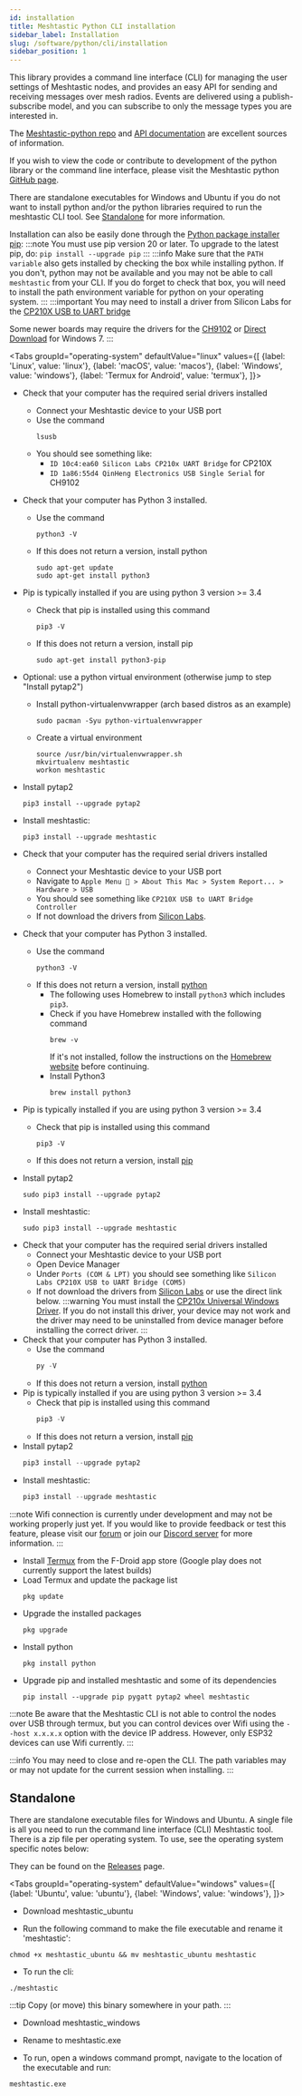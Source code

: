 ```yaml
---
id: installation
title: Meshtastic Python CLI installation
sidebar_label: Installation
slug: /software/python/cli/installation
sidebar_position: 1
---
```



This library provides a command line interface (CLI) for managing the user settings of Meshtastic nodes, and provides an easy API for sending and receiving messages over mesh radios. Events are delivered using a publish-subscribe model, and you can subscribe to only the message types you are interested in.

The [Meshtastic-python repo](https://github.com/meshtastic/Meshtastic-python) and [API documentation](https://python.meshtastic.org) are excellent sources of information.

If you wish to view the code or contribute to development of the python library or the command line interface, please visit the Meshtastic python [GitHub page](https://github.com/meshtastic/Meshtastic-python).

There are standalone executables for Windows and Ubuntu if you do not want to install python and/or the python libraries required to run the meshtastic CLI tool. See [Standalone](#standalone) for more information.

Installation can also be easily done through the [Python package installer pip](https://pypi.org/project/meshtastic):
:::note
You must use pip version 20 or later. To upgrade to the latest pip, do: `pip install --upgrade pip`
:::
:::info
Make sure that the `PATH variable` also gets installed by checking the box while installing python. If you don't, python may not be available and you may not be able to call `meshtastic` from your CLI. If you do forget to check that box, you will need to install the path environment variable for python on your operating system.
:::
:::important
You may need to install a driver from Silicon Labs for the [CP210X USB to UART bridge](https://www.silabs.com/products/development-tools/software/usb-to-uart-bridge-vcp-drivers)

Some newer boards may require the drivers for the [CH9102](http://www.wch.cn/downloads/CH343SER_ZIP.html) or [Direct Download](https://github.com/Xinyuan-LilyGO/CH9102_Driver) for Windows 7.
:::

<Tabs
groupId="operating-system"
defaultValue="linux"
values={[
{label: 'Linux', value: 'linux'},
{label: 'macOS', value: 'macos'},
{label: 'Windows', value: 'windows'},
{label: 'Termux for Android', value: 'termux'},
]}>
<TabItem value="linux">

- Check that your computer has the required serial drivers installed

  - Connect your Meshtastic device to your USB port
  - Use the command
    ```shell
    lsusb
    ```
  - You should see something like:
    - `ID 10c4:ea60 Silicon Labs CP210x UART Bridge` for CP210X
    - `ID 1a86:55d4 QinHeng Electronics USB Single Serial` for CH9102

- Check that your computer has Python 3 installed.

  - Use the command
    ```shell
    python3 -V
    ```
  - If this does not return a version, install python
    ```shell
    sudo apt-get update
    sudo apt-get install python3
    ```

- Pip is typically installed if you are using python 3 version >= 3.4

  - Check that pip is installed using this command
    ```shell
    pip3 -V
    ```
  - If this does not return a version, install pip
    ```shell
    sudo apt-get install python3-pip
    ```

- Optional: use a python virtual environment (otherwise jump to step "Install pytap2")
  - Install python-virtualenvwrapper (arch based distros as an example)
    ```shell
    sudo pacman -Syu python-virtualenvwrapper
    ```
  - Create a virtual environment
    ```shell
    source /usr/bin/virtualenvwrapper.sh
    mkvirtualenv meshtastic
    workon meshtastic
    ```
- Install pytap2
  ```shell
  pip3 install --upgrade pytap2
  ```
- Install meshtastic:
  ```shell
  pip3 install --upgrade meshtastic
  ```

</TabItem>
<TabItem value="macos">

- Check that your computer has the required serial drivers installed
  - Connect your Meshtastic device to your USB port
  - Navigate to `Apple Menu  > About This Mac > System Report... > Hardware > USB`
  - You should see something like `CP210X USB to UART Bridge Controller`
  - If not download the drivers from [Silicon Labs](https://www.silabs.com/developers/usb-to-uart-bridge-vcp-drivers).
- Check that your computer has Python 3 installed.
  - Use the command
    ```shell
    python3 -V
    ```
  - If this does not return a version, install [python](https://www.python.org)
    - The following uses Homebrew to install `python3` which includes `pip3`.
    - Check if you have Homebrew installed with the following command
      ```shell
      brew -v
      ```
      If it's not installed, follow the instructions on the [Homebrew website](https://brew.sh) before continuing.
    - Install Python3
      ```shell
      brew install python3
      ```
- Pip is typically installed if you are using python 3 version >= 3.4

  - Check that pip is installed using this command
    ```shell
    pip3 -V
    ```
  - If this does not return a version, install [pip](https://pip.pypa.io/en/stable/installing)

- Install pytap2
  ```shell
  sudo pip3 install --upgrade pytap2
  ```
- Install meshtastic:
  ```shell
  sudo pip3 install --upgrade meshtastic
  ```

</TabItem>
<TabItem value="windows">

- Check that your computer has the required serial drivers installed
  - Connect your Meshtastic device to your USB port
  - Open Device Manager
  - Under `Ports (COM & LPT)` you should see something like `Silicon Labs CP210X USB to UART Bridge (COM5)`
  - If not download the drivers from [Silicon Labs](https://www.silabs.com/developers/usb-to-uart-bridge-vcp-drivers) or use the direct link below.
    :::warning
    You must install the [CP210x Universal Windows Driver](https://www.silabs.com/documents/public/software/CP210x_Universal_Windows_Driver.zip). If you do not install this driver, your device may not work and the driver may need to be uninstalled from device manager before installing the correct driver.
    :::
- Check that your computer has Python 3 installed.
  - Use the command
    ```powershell
    py -V
    ```
  - If this does not return a version, install [python](https://www.python.org)
- Pip is typically installed if you are using python 3 version >= 3.4
  - Check that pip is installed using this command
    ```powershell
    pip3 -V
    ```
  - If this does not return a version, install [pip](https://pip.pypa.io/en/stable/installing)
- Install pytap2
  ```powershell
  pip3 install --upgrade pytap2
  ```
- Install meshtastic:
  ```powershell
  pip3 install --upgrade meshtastic
  ```

</TabItem>
<TabItem value="termux">

:::note
Wifi connection is currently under development and may not be working properly just yet. If you would like to provide feedback or test this feature, please visit our [forum](https://meshtastic.discourse.group) or join our [Discord server](https://discord.gg/ktMAKGBnBs) for more information.
:::

- Install [Termux](https://f-droid.org/en/packages/com.termux) from the F-Droid app store (Google play does not currently support the latest builds)
- Load Termux and update the package list
  ```shell
  pkg update
  ```
- Upgrade the installed packages
  ```shell
  pkg upgrade
  ```
- Install python
  ```shell
  pkg install python
  ```
- Upgrade pip and installed meshtastic and some of its dependencies
  ```shell
  pip install --upgrade pip pygatt pytap2 wheel meshtastic
  ```

:::note
Be aware that the Meshtastic CLI is not able to control the nodes over USB through termux, but you can control devices over Wifi using the `--host x.x.x.x` option with the device IP address. However, only ESP32 devices can use Wifi currently.
:::

</TabItem>
</Tabs>

:::info
You may need to close and re-open the CLI. The path variables may or may not update for the current session when installing.
:::

## Standalone

There are standalone executable files for Windows and Ubuntu. A single file is all you need to run the command line interface (CLI) Meshtastic tool. There is a zip file per operating system. To use, see the operating system specific notes below:

They can be found on the [Releases](https://github.com/meshtastic/Meshtastic-python/releases) page.

<Tabs
groupId="operating-system"
defaultValue="windows"
values={[
{label: 'Ubuntu', value: 'ubuntu'},
{label: 'Windows', value: 'windows'},
]}>
<TabItem value="ubuntu">

- Download meshtastic_ubuntu

- Run the following command to make the file executable and rename it 'meshtastic':

```shell
chmod +x meshtastic_ubuntu && mv meshtastic_ubuntu meshtastic
```

- To run the cli:

```shell
./meshtastic
```

:::tip
Copy (or move) this binary somewhere in your path.
:::

</TabItem>
<TabItem value="windows">

- Download meshtastic_windows

- Rename to meshtastic.exe

- To run, open a windows command prompt, navigate to the location of the executable and run:

```shell
meshtastic.exe
```

</TabItem>
</Tabs>
